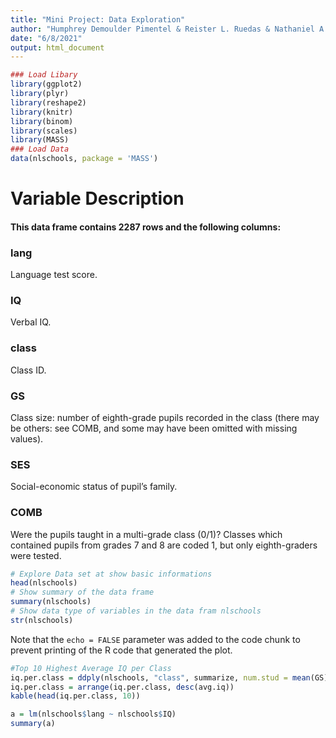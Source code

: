 ```yaml
---
title: "Mini Project: Data Exploration"
author: "Humphrey Demoulder Pimentel & Reister L. Ruedas & Nathaniel A. Cayco"
date: "6/8/2021"
output: html_document
---
```



```r
### Load Libary
library(ggplot2)
library(plyr)
library(reshape2)
library(knitr)
library(binom)
library(scales)
library(MASS)
### Load Data
data(nlschools, package = 'MASS')
```


# Variable Description
#### This data frame contains 2287 rows and the following columns:
### lang

Language test score.

### IQ

Verbal IQ.

### class

Class ID.

### GS

Class size: number of eighth-grade pupils recorded in the class (there may be others: see COMB, and some may have been omitted with missing values).

### SES

Social-economic status of pupil's family.

### COMB

Were the pupils taught in a multi-grade class (0/1)? Classes which contained pupils from grades 7 and 8 are coded 1, but only eighth-graders were tested.



```r
# Explore Data set at show basic informations
head(nlschools)
# Show summary of the data frame
summary(nlschools)
# Show data type of variables in the data fram nlschools
str(nlschools)

```

Note that the `echo = FALSE` parameter was added to the code chunk to prevent printing of the R code that generated the plot.

```r
#Top 10 Highest Average IQ per Class
iq.per.class = ddply(nlschools, "class", summarize, num.stud = mean(GS), avg.iq = mean(IQ))
iq.per.class = arrange(iq.per.class, desc(avg.iq))
kable(head(iq.per.class, 10))
```


```r
a = lm(nlschools$lang ~ nlschools$IQ)
summary(a)
```